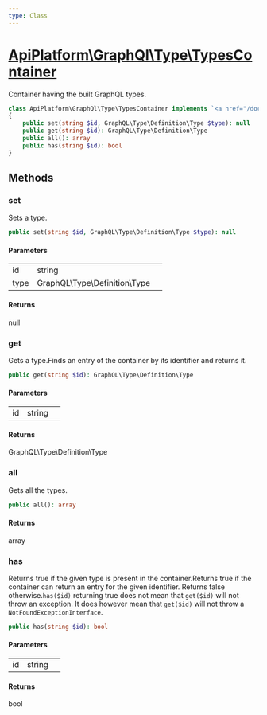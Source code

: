 ```yaml
---
type: Class
---
```


# [ApiPlatform\GraphQl\Type\TypesContainer](/docs/vmain/reference/GraphQl/Type/TypesContainer)

Container having the built GraphQL types.


```php
class ApiPlatform\GraphQl\Type\TypesContainer implements `<a href="/docs/vmain/reference/GraphQl/Type/TypesContainerInterface">ApiPlatform\GraphQl\Type\TypesContainerInterface</a>`, Psr\Container\ContainerInterface
{
    public set(string $id, GraphQL\Type\Definition\Type $type): null
    public get(string $id): GraphQL\Type\Definition\Type
    public all(): array
    public has(string $id): bool
}
```
## Methods

### set

Sets a type.

```php
public set(string $id, GraphQL\Type\Definition\Type $type): null
```

#### Parameters

<table><tbody>
<tr><td>id</td><td>string</td><td></td></tr><tr><td>type</td><td>GraphQL\Type\Definition\Type</td><td></td></tr>
</tbody>
</table>

#### Returns

null

### get

Gets a type.Finds an entry of the container by its identifier and returns it.

```php
public get(string $id): GraphQL\Type\Definition\Type
```

#### Parameters

<table><tbody>
<tr><td>id</td><td>string</td><td></td></tr>
</tbody>
</table>

#### Returns

GraphQL\Type\Definition\Type

### all

Gets all the types.

```php
public all(): array
```

#### Returns

array

### has

Returns true if the given type is present in the container.Returns true if the container can return an entry for the given identifier.
Returns false otherwise.`has($id)` returning true does not mean that `get($id)` will not throw an exception.
It does however mean that `get($id)` will not throw a `NotFoundExceptionInterface`.

```php
public has(string $id): bool
```

#### Parameters

<table><tbody>
<tr><td>id</td><td>string</td><td></td></tr>
</tbody>
</table>

#### Returns

bool
